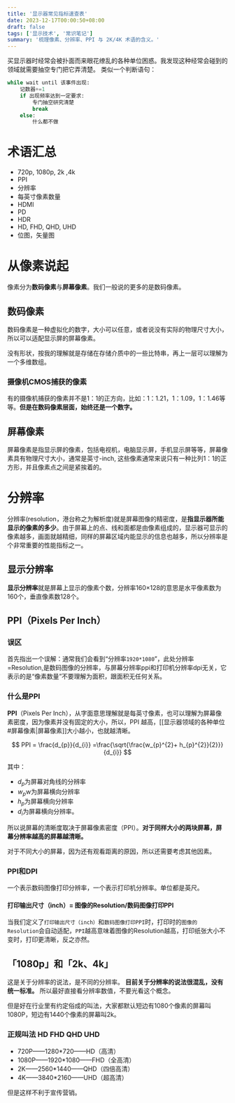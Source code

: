 ```yaml
---
title: '显示器常见指标速查表'
date: 2023-12-17T00:00:50+08:00
draft: false
tags: ['显示技术', '常识笔记']
summary: '梳理像素、分辨率、PPI 与 2K/4K 术语的含义。'
---
```


买显示器时经常会被扑面而来眼花缭乱的各种单位困惑。我发现这种经常会碰到的领域就需要抽空专门把它弄清楚。
类似一个判断语句：
```python
while wait until 该事件出现:
	记数器+=1
	if 出现频率达到一定要求:
		专门抽空研究清楚
		break
	else:
		什么都不做
```

# 术语汇总

- 720p, 1080p, 2k ,4k
- PPI
- 分辨率
- 每英寸像素数量
- HDMI
- PD
- HDR
- HD, FHD, QHD, UHD
- 位图，矢量图

# 从像素说起

像素分为**数码像素**与**屏幕像素**。我们一般说的更多的是数码像素。

## 数码像素

数码像素是一种虚拟化的数字，大小可以任意，或者说没有实际的物理尺寸大小，所以可以适配显示屏的屏幕像素。

没有形状，按我的理解就是存储在存储介质中的一些比特串，再上一层可以理解为一个多维数组。

### 摄像机CMOS捕获的像素

有的摄像机捕获的像素并不是1：1的正方向，比如：1：1.21，1：1.09，1：1.46等等。**但是在数码像素层面，始终还是一个数字。**

## 屏幕像素
屏幕像素是指显示屏的像素，包括电视机，电脑显示屏，手机显示屏等等，屏幕像素具有物理尺寸大小，通常是英寸-inch, 这些像素通常来说只有一种比列1：1的正方形，并且像素点之间是紧挨着的。

# 分辨率
分辨率(resolution，港台称之为解析度)就是屏幕图像的精密度，是**指显示器所能显示的像素的多少**。由于屏幕上的点、线和面都是由像素组成的，显示器可显示的像素越多，画面就越精细，同样的屏幕区域内能显示的信息也越多，所以分辨率是个非常重要的性能指标之一。

## 显示分辨率
**显示分辨率**就是屏幕上显示的像素个数，分辨率160×128的意思是水平像素数为160个，垂直像素数128个。

## PPI（Pixels Per Inch）

### 误区

首先指出一个误解：通常我们会看到“分辨率`1920*1080`”，此处分辨率=Resolution,是数码图像的分辨率，与屏幕分辨率ppi和打印机分辨率dpi无关，它表示的是“像素数量”不要理解为面积，跟面积无任何关系。

### 什么是PPI

**PPI**（Pixels Per Inch），从字面意思理解就是每英寸像素，也可以理解为屏幕像素密度，因为像素并没有固定的大小，所以，PPI 越高，[[显示器领域的各种单位#屏幕像素|屏幕像素]]大小越小，也就越清晰。

$$
PPI = \frac{d_{p}}{d_{i}} =\frac{\sqrt{\frac{w_{p}^{2}+ h_{p}^{2}}{2}}}{d_{i}}
$$

其中：
- $d_{p}$为屏幕对角线的分辨率
- $w_{p}$w为屏幕横向分辨率
- $h_{p}$为屏幕横向分辨率
- $d_{i}$为屏幕横向分辨率。

所以说屏幕的清晰度取决于屏幕像素密度（PPI）。**对于同样大小的两块屏幕，屏幕分辨率越高的屏幕越清晰。**

对于不同大小的屏幕，因为还有观看距离的原因，所以还需要考虑其他因素。

### PPI和DPI

一个表示数码图像打印分辨率，一个表示打印机分辨率。单位都是英尺。

#### 打印输出尺寸（inch）= 图像的Resolution/数码图像打印PPI
当我们定义了`打印输出尺寸（inch）`和`数码图像打印PPI`时，打印时的`图像的Resolution`会自动适配，`PPI`越高意味着图像的Resolution越高，打印纸张大小不变时，打印更清晰，反之亦然。

## 「1080p」和「2k、4k」

这是关于分辨率的说法，是不同的分辨率。 **目前关于分辨率的说法很混乱，没有统一标准。** 所以最好直接看分辨率数值，不要光看这个概念。 

但是好在行业里有约定俗成的叫法，大家都默认短边有1080个像素的屏幕叫1080P，短边有1440个像素的屏幕叫2k。

### 正规叫法 HD FHD QHD UHD

- 720P——1280\*720——HD（高清）
- 1080P——1920\*1080——FHD（全高清）
- 2K——2560\*1440——QHD（四倍高清）
- 4K——3840\*2160——UHD（超高清）

但是这样不利于宣传营销。
